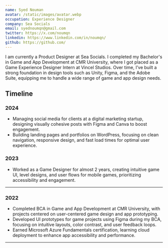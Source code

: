 ```yaml
---
name: Syed Nouman
avatar: /static/images/avatar.webp
occupation: Experience Designer
company: Sea Socials
email: syednoumqn@gmail.com
twitter: https://x.com/noumqn
linkedin: https://www.linkedin.com/in/noumqn/
github: https://github.com/
---
```


I am currently a Product Designer at Sea Socials. I completed my Bachelor's in Game and App Development at CMR University, 
where I got placed as a Game Experience Designer Intern at Vincel Studios. Over time, I’ve built a strong foundation in 
design tools such as Unity, Figma, and the Adobe Suite, equipping me to handle a wide range of game and app design needs.

## Timeline

### 2024

- Managing social media for clients at a digital marketing startup, designing visually cohesive
  posts with Figma and Canva to boost engagement.
- Building landing pages and portfolios on WordPress, focusing on clean navigation, responsive design,
  and fast load times for optimal user experience.

### 2023

- Worked as a Game Designer for almost 2 years, creating intuitive game UI, level designs, and user flows for mobile games,
  prioritizing accessibility and engagement.

---

### 2022

- Completed BCA in Game and App Development at CMR University, with projects centered on user-centered game design and app prototyping.
- Developed UI prototypes for game projects using Figma during my BCA, focusing on intuitive layouts, color contrast, and user feedback loops.
- Earned Microsoft Azure Fundamentals certification, learning cloud deployment to enhance app accessibility and performance.

---

